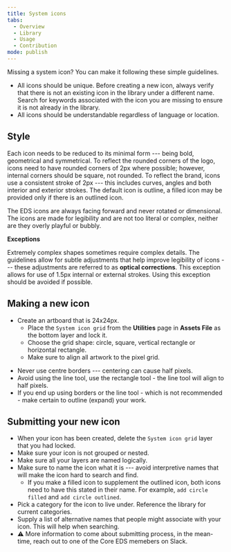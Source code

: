 ```yaml
---
title: System icons
tabs:
  - Overview
  - Library
  - Usage
  - Contribution
mode: publish
---
```



Missing a system icon? You can make it following these simple guidelines. 

* All icons should be unique. Before creating a new icon, always verify that there is not an existing icon in the library under a different name. Search for keywords associated with the icon you are missing to ensure it is not already in the library. 
* All icons should be understandable regardless of language or location. 


## Style

Each icon needs to be reduced to its minimal form --- being bold, geometrical and symmetrical. To reflect the rounded corners of the logo, icons need to have rounded corners of 2px where possible; however, internal corners should be square, not rounded. To reflect the brand, icons use a consistent stroke of 2px --- this includes curves, angles and both interior and exterior strokes. The default icon is outline, a filled icon may be provided only if there is an outlined icon.

The EDS icons are always facing forward and never rotated or dimensional. The icons are made for legibility and are not too literal or complex, neither are they overly playful or bubbly.


**Exceptions**

Extremely complex shapes sometimes require complex details. The guidelines allow for subtle adjustments that help improve legibility of icons --- these adjustments are referred to as **optical corrections**. This exception allows for use of 1.5px internal or external strokes. Using this exception should be avoided if possible. 


## Making a new icon

* Create an artboard that is 24x24px. 
  * Place the `System icon grid` from the **Utilities** page in **Assets File** as the bottom layer and lock it. 
  * Choose the grid shape: circle, square, vertical rectangle or horizontal rectangle.
  * Make sure to align all artwork to the pixel grid.

<Embed url="https://www.figma.com/file/BQjYMxdSdgRkdhKTDDU7L4KU/Assets?node-id=153%3A44" />

* Never use centre borders --- centering can cause half pixels. 
* Avoid using the line tool, use the rectangle tool - the line tool will align to half pixels. 
* If you end up using borders or the line tool - which is not recommended - make certain to outline (expand) your work. 


## Submitting your new icon

* When your icon has been created, delete the `System icon grid` layer that you had locked.
* Make sure your icon is not grouped or nested. 
* Make sure all your layers are named logically. 
* Make sure to name the icon what it is --- avoid interpretive names that will make the icon hard to search and find. 
  * If you make a filled icon to supplement the outlined icon, both icons need to have this stated in their name. For example, `add circle filled` and `add circle outlined`.
* Pick a category for the icon to live under. Reference the library for current categories.
* Supply a list of alternative names that people might associate with your icon. This will help when searching.
* :warning: More information to come about submitting process, in the mean-time, reach out to one of the Core EDS memebers on Slack.
